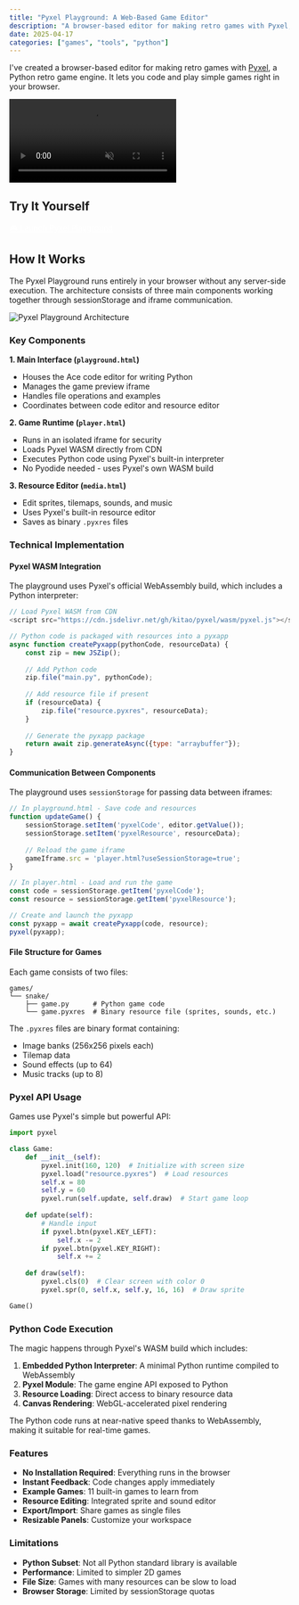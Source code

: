```yaml
---
title: "Pyxel Playground: A Web-Based Game Editor"
description: "A browser-based editor for making retro games with Pyxel, a Python retro game engine."
date: 2025-04-17
categories: ["games", "tools", "python"]
---
```


I've created a browser-based editor for making retro games with [Pyxel](https://github.com/kitao/pyxel), a Python retro game engine. It lets you code and play simple games right in your browser.

<video controls autoplay loop muted class="w-full rounded-lg shadow-lg my-6">
  <source src="/media/pyxel-playground.mov" type="video/quicktime" />
  Your browser does not support the video tag.
</video>

## Try It Yourself

<div class="text-center my-8">
  <a href="/games/playground.html" target="_blank" class="inline-block px-6 py-3 bg-stone-800 text-white font-mono rounded-lg hover:bg-stone-700 transition-colors" style="color: white;">
    🎮 Launch Pyxel Playground
  </a>
</div>

## How It Works

The Pyxel Playground runs entirely in your browser without any server-side execution. The architecture consists of three main components working together through sessionStorage and iframe communication.

![Pyxel Playground Architecture](/pyxel-diagram.png)

### Key Components

**1. Main Interface (`playground.html`)**
- Houses the Ace code editor for writing Python
- Manages the game preview iframe
- Handles file operations and examples
- Coordinates between code editor and resource editor

**2. Game Runtime (`player.html`)**
- Runs in an isolated iframe for security
- Loads Pyxel WASM directly from CDN
- Executes Python code using Pyxel's built-in interpreter
- No Pyodide needed - uses Pyxel's own WASM build

**3. Resource Editor (`media.html`)**
- Edit sprites, tilemaps, sounds, and music
- Uses Pyxel's built-in resource editor
- Saves as binary `.pyxres` files

### Technical Implementation

#### Pyxel WASM Integration

The playground uses Pyxel's official WebAssembly build, which includes a Python interpreter:

```javascript
// Load Pyxel WASM from CDN
<script src="https://cdn.jsdelivr.net/gh/kitao/pyxel/wasm/pyxel.js"></script>

// Python code is packaged with resources into a pyxapp
async function createPyxapp(pythonCode, resourceData) {
    const zip = new JSZip();
    
    // Add Python code
    zip.file("main.py", pythonCode);
    
    // Add resource file if present
    if (resourceData) {
        zip.file("resource.pyxres", resourceData);
    }
    
    // Generate the pyxapp package
    return await zip.generateAsync({type: "arraybuffer"});
}
```

#### Communication Between Components

The playground uses `sessionStorage` for passing data between iframes:

```javascript
// In playground.html - Save code and resources
function updateGame() {
    sessionStorage.setItem('pyxelCode', editor.getValue());
    sessionStorage.setItem('pyxelResource', resourceData);
    
    // Reload the game iframe
    gameIframe.src = 'player.html?useSessionStorage=true';
}

// In player.html - Load and run the game
const code = sessionStorage.getItem('pyxelCode');
const resource = sessionStorage.getItem('pyxelResource');

// Create and launch the pyxapp
const pyxapp = await createPyxapp(code, resource);
pyxel(pyxapp);
```

#### File Structure for Games

Each game consists of two files:

```
games/
└── snake/
    ├── game.py      # Python game code
    └── game.pyxres  # Binary resource file (sprites, sounds, etc.)
```

The `.pyxres` files are binary format containing:
- Image banks (256x256 pixels each)
- Tilemap data
- Sound effects (up to 64)
- Music tracks (up to 8)

### Pyxel API Usage

Games use Pyxel's simple but powerful API:

```python
import pyxel

class Game:
    def __init__(self):
        pyxel.init(160, 120)  # Initialize with screen size
        pyxel.load("resource.pyxres")  # Load resources
        self.x = 80
        self.y = 60
        pyxel.run(self.update, self.draw)  # Start game loop
    
    def update(self):
        # Handle input
        if pyxel.btn(pyxel.KEY_LEFT):
            self.x -= 2
        if pyxel.btn(pyxel.KEY_RIGHT):
            self.x += 2
    
    def draw(self):
        pyxel.cls(0)  # Clear screen with color 0
        pyxel.spr(0, self.x, self.y, 16, 16)  # Draw sprite

Game()
```

### Python Code Execution

The magic happens through Pyxel's WASM build which includes:

1. **Embedded Python Interpreter**: A minimal Python runtime compiled to WebAssembly
2. **Pyxel Module**: The game engine API exposed to Python
3. **Resource Loading**: Direct access to binary resource data
4. **Canvas Rendering**: WebGL-accelerated pixel rendering

The Python code runs at near-native speed thanks to WebAssembly, making it suitable for real-time games.

### Features

- **No Installation Required**: Everything runs in the browser
- **Instant Feedback**: Code changes apply immediately
- **Example Games**: 11 built-in games to learn from
- **Resource Editing**: Integrated sprite and sound editor
- **Export/Import**: Share games as single files
- **Resizable Panels**: Customize your workspace

### Limitations

- **Python Subset**: Not all Python standard library is available
- **Performance**: Limited to simpler 2D games
- **File Size**: Games with many resources can be slow to load
- **Browser Storage**: Limited by sessionStorage quotas
